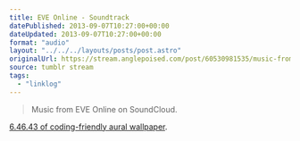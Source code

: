```yaml
---
title: EVE Online - Soundtrack
datePublished: 2013-09-07T10:27:00+00:00
dateUpdated: 2013-09-07T10:27:00+00:00
format: "audio"
layout: "../../../layouts/posts/post.astro"
originalUrl: https://stream.anglepoised.com/post/60530981535/music-from-eve-online-on-soundcloud-64643-of
source: tumblr stream
tags:
  - "linklog"
---
```


> Music from EVE Online on SoundCloud.

[6.46.43 of coding-friendly aural wallpaper](https://soundcloud.com/ccpgames/sets/eve-online-in-game-tracks).
